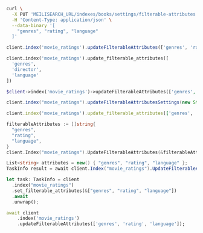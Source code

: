 <CodeGroup>

```bash cURL
curl \
  -X PUT 'MEILISEARCH_URL/indexes/books/settings/filterable-attributes' \
  -H 'Content-Type: application/json' \
  --data-binary '[
    "genres", "rating", "language"
  ]'
```

```javascript JS
client.index('movie_ratings').updateFilterableAttributes(['genres', 'rating', 'language'])
```

```python Python
client.index('movie_ratings').update_filterable_attributes([
  'genres',
  'director',
  'language'
])
```

```php PHP
$client->index('movie_ratings')->updateFilterableAttributes(['genres', 'rating', 'language']);
```

```java Java
client.index("movie_ratings").updateFilterableAttributesSettings(new String[] { "genres", "director", "language" });
```

```ruby Ruby
client.index('movie_ratings').update_filterable_attributes(['genres', 'rating', 'language'])
```

```go Go
filterableAttributes := []string{
  "genres",
  "rating",
  "language",
}
client.Index("movie_ratings").UpdateFilterableAttributes(&filterableAttributes)
```

```csharp C#
List<string> attributes = new() { "genres", "rating", "language" };
TaskInfo result = await client.Index("movie_ratings").UpdateFilterableAttributesAsync(attributes);
```

```rust Rust
let task: TaskInfo = client
  .index("movie_ratings")
  .set_filterable_attributes(&["genres", "rating", "language"])
  .await
  .unwrap();
```

```dart Dart
await client
    .index('movie_ratings')
    .updateFilterableAttributes(['genres', 'rating', 'language']);
```
</CodeGroup>
